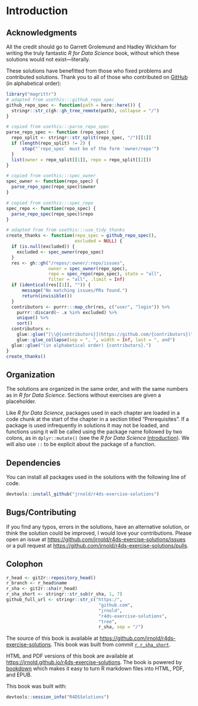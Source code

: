# Introduction

## Acknowledgments {-}

All the credit should go to Garrett Grolemund and Hadley Wickham for writing the truly fantastic *R for Data Science* book,
without which these solutions would not exist---literally.

These solutions have benefitted from those who fixed problems and contributed 
solutions. Thank you to all of those who contributed on
[GitHub](https://github.com/jrnold/r4ds-exercise-solutions/graphs/contributors) 
(in alphabetical order):
```r
library("magrittr")
# adapted from usethis:::github_repo_spec
github_repo_spec <- function(path = here::here()) {
  stringr::str_c(gh::gh_tree_remote(path), collapse = "/")
}

# copied from usethis:::parse_repo_spec
parse_repo_spec <- function (repo_spec) {
  repo_split <- stringr::str_split(repo_spec, "/")[[1]]
  if (length(repo_split) != 2) {
      stop("`repo_spec` must be of the form 'owner/repo'")
  }
  list(owner = repo_split[[1]], repo = repo_split[[2]])
}

# copied from usethis:::spec_owner
spec_owner <- function(repo_spec) {
  parse_repo_spec(repo_spec)$owner
}

# copied from usethis:::spec_repo
spec_repo <- function(repo_spec) {
  parse_repo_spec(repo_spec)$repo
}

# adapted from from usethis:::use_tidy_thanks
create_thanks <- function(repo_spec = github_repo_spec(), 
                          excluded = NULL) {
  if (is.null(excluded)) {
    excluded <- spec_owner(repo_spec)
  }
  res <- gh::gh("/repos/:owner/:repo/issues", 
                owner = spec_owner(repo_spec), 
                repo = spec_repo(repo_spec), state = "all", 
                filter = "all", .limit = Inf)
  if (identical(res[[1]], "")) {
      message("No matching issues/PRs found.")
      return(invisible())
  }
  contributors <- purrr:::map_chr(res, c("user", "login")) %>%
    purrr::discard(~ .x %in% excluded) %>%
    unique() %>%
    sort()
  contributors <- 
    glue::glue("[\\@{contributors}](https://github.com/{contributors})") %>%
    glue::glue_collapse(sep = ", ", width = Inf, last = ", and")
  glue::glue("(in alphabetical order) {contributors}.")
}
create_thanks()
```

## Organization {-}

The solutions are organized in the same order, and with the 
same numbers as in *R for Data Science*. Sections without
exercises are given a placeholder.

Like *R for Data Science*, packages used in each chapter are loaded in a code chunk at the start of the chapter in a section titled "Prerequisites".
If a package is used infrequently in solutions it may not 
be loaded, and functions using it will be called using the 
package name followed by two colons, as in `dplyr::mutate()` (see the *R for Data Science* [Introduction](http://r4ds.had.co.nz/introduction.html#running-r-code)).
We will also use `::` to be explicit about the package of a
function.

## Dependencies {-}

You can install all packages used in the solutions with the 
following line of code.
```r
devtools::install_github("jrnold/r4ds-exercise-solutions")
```

## Bugs/Contributing {-}

If you find any typos, errors in the solutions, have an alternative solution,
or think the solution could be improved, I would love your contributions.
Please open an issue at <https://github.com/jrnold/r4ds-exercise-solutions/issues> or a pull request at
<https://github.com/jrnold/r4ds-exercise-solutions/pulls>.

## Colophon {-}

```r
r_head <- git2r::repository_head()
r_branch <- r_head$name
r_sha <- git2r::sha(r_head)
r_sha_short <- stringr::str_sub(r_sha, 1, 7)
github_full_url <- stringr::str_c("https:/",
                                   "github.com",
                                   "jrnold",
                                   "r4ds-exercise-solutions",
                                   "tree",
                                   r_sha, sep = "/")
```

The source of this book is available at <https://github.com/jrnold/r4ds-exercise-solutions>.
This book was built from commit [`r r_sha_short`](`r github_full_url`).

HTML and PDF versions of this book are available at <https://jrnold.github.io/r4ds-exercise-solutions>.
The book is powered by [bookdown](https://bookdown.org) which makes it easy to turn R markdown files into HTML, PDF, and EPUB.

This book was built with:
```r
devtools::session_info("R4DSSolutions")
```

<!-- match unopened div --><div>
